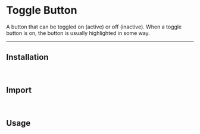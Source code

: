 
# Toggle Button
A button that can be toggled on (active) or off (inactive). When a toggle button is on, the button is usually highlighted in some way.

<ComponentSources component="toggle-button"/>

---

## Installation

<PackageManagerTabs command="@andore-ui/toggle-button"/>

<br/>

## Import


<ImportComponentTabs
    components="ToggleButton, ToggleButtonGroup"
    library="toggle-button"/>

<br/>

## Usage

<ComponentPreviewTabs>
    <ComponentPreviewTabPanel value="preview">
        <Preview/>
    </ComponentPreviewTabPanel>
    <ComponentPreviewTabPanel value="code" >
        <Code/>
    </ComponentPreviewTabPanel>
</ComponentPreviewTabs>
